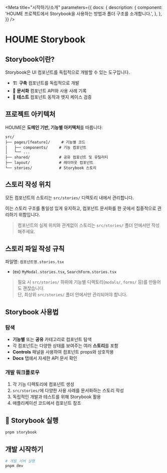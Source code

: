 
<Meta
  title="시작하기/소개"
  parameters={{
    docs: {
      description: {
        component: 'HOUME 프로젝트에서 Storybook을 사용하는 방법과 폴더 구조를 소개합니다.',
      },
    },
  }}
/>

# HOUME Storybook

## Storybook이란?

Storybook은 UI 컴포넌트를 독립적으로 개발할 수 있는 도구입니다.

- 🏗️ **구축** 컴포넌트를 독립적으로 개발
- 📖 **문서화** 컴포넌트 API와 사용 사례 기록
- 🧪 **테스트** 컴포넌트 동작과 엣지 케이스 검증

## 프로젝트 아키텍처

HOUME은 **도메인 기반, 기능별 아키텍처**를 따릅니다:

```
src/
├── pages/[feature]/     # 기능별 코드
│   ├── components/     # 기능 컴포넌트
│   └── ...
├── shared/             # 공유 컴포넌트 및 유틸리티
├── layout/             # 레이아웃 컴포넌트
└── stories/            # Storybook 스토리
```

## 스토리 작성 위치

모든 컴포넌트의 스토리는 `src/stories/` 디렉토리 내에서 관리합니다.

이는 스토리 구조를 통일성 있게 유지하고, 컴포넌트 문서화를 한 곳에서 집중적으로 관리하기 위함입니다.

> 컴포넌트의 실제 위치와 관계없이 스토리는 `src/stories/` 폴더 안에서만 작성해주세요.

## 스토리 파일 작성 규칙

파일명: `컴포넌트명.stories.tsx`

- (ex) `MyModal.stories.tsx`, `SearchForm.stories.tsx`

> 필요 시 `src/stories/` 하위에 기능별 디렉토리(`modals/`, `forms/` 등)를 만들어도 괜찮습니다.  
> 단, 최상위 `src/stories/` 폴더 안에서만 관리되어야 합니다.

## Storybook 사용법

### 탐색
- **기능별** 또는 **공유** 카테고리로 컴포넌트 탐색
- 각 컴포넌트는 다양한 상태를 보여주는 여러 **스토리**를 포함
- **Controls** 패널을 사용하여 컴포넌트 props와 상호작용
- **Docs** 탭에서 자세한 API 문서 확인

### 개발 워크플로우
1. 각 기능 디렉토리에 컴포넌트 생성
2. `src/stories/`에 다양한 사용 사례를 문서화하는 스토리 작성
3. 독립적인 개발과 테스트를 위해 Storybook 활용
4. 애플리케이션 코드에서 컴포넌트 참조

## 🚀 Storybook 실행

```bash
pnpm storybook
```

## 개발 시작하기

```bash
# 개발 서버 실행
pnpm dev
```
